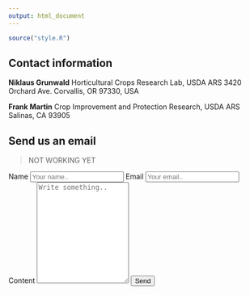 ```yaml
---
output: html_document
---
```


```r
source("style.R")
```

## Contact information

**Niklaus Grunwald**
Horticultural Crops Research Lab, USDA ARS
3420 Orchard Ave. Corvallis, OR 97330, USA

**Frank Martin**
Crop Improvement and Protection Research, USDA ARS
Salinas, CA 93905

## Send us an email

> NOT WORKING YET

<div class="contact_container">
<form role="form" method="post">
<label for="name">Name</label>
<input type="text" id="name" name="name" placeholder="Your name..">
<label for="email">Email</label>
<input type="text" id="email" name="email" placeholder="Your email..">
<label for="content">Content</label>
<textarea id="content" name="content" placeholder="Write something.." style="height:200px"></textarea>
<input type="submit" value="Send">
</form>
</div>


 
